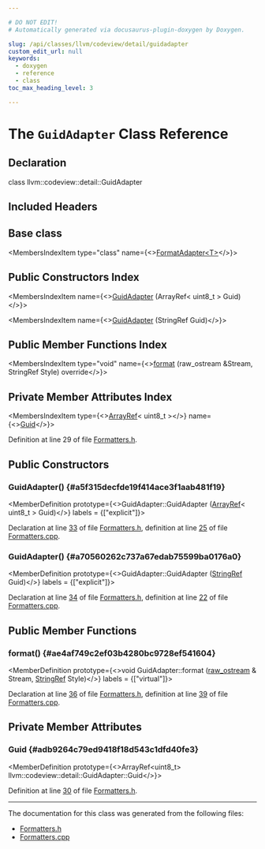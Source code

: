```yaml
---

# DO NOT EDIT!
# Automatically generated via docusaurus-plugin-doxygen by Doxygen.

slug: /api/classes/llvm/codeview/detail/guidadapter
custom_edit_url: null
keywords:
  - doxygen
  - reference
  - class
toc_max_heading_level: 3

---
```





# The `GuidAdapter` Class Reference

<DoxygenPage pluginConfig={pluginConfig}>



## Declaration

<CodeBlock>class llvm::codeview::detail::GuidAdapter</CodeBlock>

## Included Headers

<IncludesList>
<IncludesListItem
  filePath="llvm/DebugInfo/CodeView/Formatters.h"
  permalink="/docs/api/files/include/include/llvm/include/llvm/debuginfo/include/llvm/debuginfo/codeview/formatters-h"
  isLocal="true" />
</IncludesList>

## Base class

<MembersIndex>

<MembersIndexItem
  type="class"
  name={<><a href="/docs/api/classes/llvm/formatadapter">FormatAdapter&lt;T&gt;</a></>}>
</MembersIndexItem>

</MembersIndex>

## Public Constructors Index

<MembersIndex>

<MembersIndexItem
  name={<><a href="#a5f315decfde19f414ace3f1aab481f19">GuidAdapter</a> (ArrayRef&lt; uint8&#95;t &gt; Guid)</>}>
</MembersIndexItem>

<MembersIndexItem
  name={<><a href="#a70560262c737a67edab75599ba0176a0">GuidAdapter</a> (StringRef Guid)</>}>
</MembersIndexItem>

</MembersIndex>

## Public Member Functions Index

<MembersIndex>

<MembersIndexItem
  type="void"
  name={<><a href="#ae4af749c2ef03b4280bc9728ef541604">format</a> (raw&#95;ostream &amp;Stream, StringRef Style) override</>}>
</MembersIndexItem>

</MembersIndex>

## Private Member Attributes Index

<MembersIndex>

<MembersIndexItem
  type={<><a href="/docs/api/classes/llvm/arrayref">ArrayRef</a>&lt; uint8&#95;t &gt;</>}
  name={<><a href="#adb9264c79ed9418f18d543c1dfd40fe3">Guid</a></>}>
</MembersIndexItem>

</MembersIndex>


Definition at line 29 of file <a href="/docs/api/files/include/include/llvm/include/llvm/debuginfo/include/llvm/debuginfo/codeview/formatters-h">Formatters.h</a>.

<SectionDefinition>

## Public Constructors

### GuidAdapter() {#a5f315decfde19f414ace3f1aab481f19}

<MemberDefinition
  prototype={<>GuidAdapter::GuidAdapter (<a href="/docs/api/classes/llvm/arrayref">ArrayRef</a>&lt; uint8&#95;t &gt; Guid)</>}
  labels = {["explicit"]}>

Declaration at line <a href="/docs/api/files/include/include/llvm/include/llvm/debuginfo/include/llvm/debuginfo/codeview/formatters-h/#l00033">33</a> of file <a href="/docs/api/files/include/include/llvm/include/llvm/debuginfo/include/llvm/debuginfo/codeview/formatters-h">Formatters.h</a>, definition at line <a href="/docs/api/files/lib/lib/debuginfo/lib/debuginfo/codeview/formatters-cpp/#l00025">25</a> of file <a href="/docs/api/files/lib/lib/debuginfo/lib/debuginfo/codeview/formatters-cpp">Formatters.cpp</a>.
</MemberDefinition>

### GuidAdapter() {#a70560262c737a67edab75599ba0176a0}

<MemberDefinition
  prototype={<>GuidAdapter::GuidAdapter (<a href="/docs/api/classes/llvm/stringref">StringRef</a> Guid)</>}
  labels = {["explicit"]}>

Declaration at line <a href="/docs/api/files/include/include/llvm/include/llvm/debuginfo/include/llvm/debuginfo/codeview/formatters-h/#l00034">34</a> of file <a href="/docs/api/files/include/include/llvm/include/llvm/debuginfo/include/llvm/debuginfo/codeview/formatters-h">Formatters.h</a>, definition at line <a href="/docs/api/files/lib/lib/debuginfo/lib/debuginfo/codeview/formatters-cpp/#l00022">22</a> of file <a href="/docs/api/files/lib/lib/debuginfo/lib/debuginfo/codeview/formatters-cpp">Formatters.cpp</a>.
</MemberDefinition>

</SectionDefinition>

<SectionDefinition>

## Public Member Functions

### format() {#ae4af749c2ef03b4280bc9728ef541604}

<MemberDefinition
  prototype={<>void GuidAdapter::format (<a href="/docs/api/classes/llvm/raw-ostream">raw&#95;ostream</a> &amp; Stream, <a href="/docs/api/classes/llvm/stringref">StringRef</a> Style)</>}
  labels = {["virtual"]}>

Declaration at line <a href="/docs/api/files/include/include/llvm/include/llvm/debuginfo/include/llvm/debuginfo/codeview/formatters-h/#l00036">36</a> of file <a href="/docs/api/files/include/include/llvm/include/llvm/debuginfo/include/llvm/debuginfo/codeview/formatters-h">Formatters.h</a>, definition at line <a href="/docs/api/files/lib/lib/debuginfo/lib/debuginfo/codeview/formatters-cpp/#l00039">39</a> of file <a href="/docs/api/files/lib/lib/debuginfo/lib/debuginfo/codeview/formatters-cpp">Formatters.cpp</a>.
</MemberDefinition>

</SectionDefinition>

<SectionDefinition>

## Private Member Attributes

### Guid {#adb9264c79ed9418f18d543c1dfd40fe3}

<MemberDefinition
  prototype={<>ArrayRef&lt;uint8&#95;t&gt; llvm::codeview::detail::GuidAdapter::Guid</>}>

Definition at line <a href="/docs/api/files/include/include/llvm/include/llvm/debuginfo/include/llvm/debuginfo/codeview/formatters-h/#l00030">30</a> of file <a href="/docs/api/files/include/include/llvm/include/llvm/debuginfo/include/llvm/debuginfo/codeview/formatters-h">Formatters.h</a>.
</MemberDefinition>

</SectionDefinition>

<hr/>

The documentation for this class was generated from the following files:

<ul>
<li><a href="/docs/api/files/include/include/llvm/include/llvm/debuginfo/include/llvm/debuginfo/codeview/formatters-h">Formatters.h</a></li>
<li><a href="/docs/api/files/lib/lib/debuginfo/lib/debuginfo/codeview/formatters-cpp">Formatters.cpp</a></li>
</ul>

</DoxygenPage>
